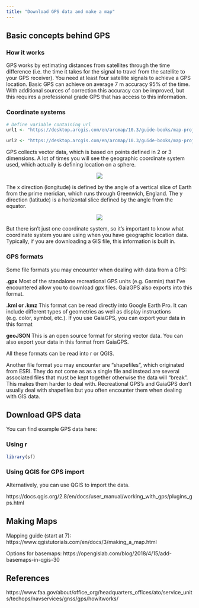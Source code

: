 ```yaml
---
title: "Download GPS data and make a map"
---
```


## Basic concepts behind GPS

### How it works

GPS works by estimating distances from satellites through the time difference (i.e. the time it takes for the signal to travel from the satellite to your GPS receiver). You need at least four satellite signals to achieve a GPS location. Basic GPS can achieve on average 7 m accuracy 95% of the time. With additional sources of correction this accuracy can be improved, but this requires a professional grade GPS that has access to this information.

### Coordinate systems

```r
# Define variable containing url
url1 <- "https://desktop.arcgis.com/en/arcmap/10.3/guide-books/map-projections/GUID-88C05D5F-BFAA-42D5-8D4F-2D6014CFC5CB-web.gif"

url2 <- "https://desktop.arcgis.com/en/arcmap/10.3/guide-books/map-projections/GUID-0921FD4E-B619-491B-92C2-38B70E231948-web.gif"
```

GPS collects vector data, which is based on points defined in 2 or 3 dimensions. A lot of times you will see the geographic coordinate system used, which actually is defining location on a sphere. 

<center><img src="`r url1`"></center>

The x direction (longitude) is defined by the angle of a vertical slice of Earth from the prime meridian, which runs through Greenwich, England. The y direction (latitude) is a horizontal slice defined by the angle from the equator.

<center><img src="`r url2`"></center>

But there isn't just one coordinate system, so it's important to know what coordinate system you are using when you have geographic location data. Typically, if you are downloading a GIS file, this information is built in.


### GPS formats

Some file formats you may encounter when dealing with data from a GPS:

**.gpx** Most of the standalone recreational GPS units (e.g. Garmin) that I've encountered allow you to download gpx files. GaiaGPS also exports into this format.

**.kml or .kmz** This format can be read directly into Google Earth Pro. It can include different types of geometries as well as display instructions (e.g. color, symbol, etc.). If you use GaiaGPS, you can export your data in this format

**geoJSON** This is an open source format for storing vector data. You can also export your data in this format from GaiaGPS.

All these formats can be read into r or QGIS.

Another file format you may encounter are "shapefiles", which originated from ESRI. They do not come as as a single file and instead are several associated files that must be kept together otherwise the data will "break". This makes them harder to deal with. Recreational GPS's and GaiaGPS don't usually deal with shapefiles but you often encounter them when dealing with GIS data.

## Download GPS data

You can find example GPS data here:

### Using r

```r
library(sf)

```

### Using QGIS for GPS import

Alternatively, you can use QGIS to import the data.

https://docs.qgis.org/2.8/en/docs/user_manual/working_with_gps/plugins_gps.html

## Making Maps

Mapping guide (start at 7): https://www.qgistutorials.com/en/docs/3/making_a_map.html

Options for basemaps: https://opengislab.com/blog/2018/4/15/add-basemaps-in-qgis-30


## References
https://www.faa.gov/about/office_org/headquarters_offices/ato/service_units/techops/navservices/gnss/gps/howitworks/